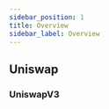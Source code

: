```yaml
---
sidebar_position: 1
title: Overview
sidebar_label: Overview
---
```



<!-- 

<MyList
  columns={ columns }
  data={ categories }
  subCompponentTitle="Dapps"
  renderItem = { renderItem }
/> -->

## Uniswap

### UniswapV3